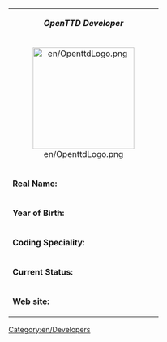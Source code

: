 {| class="infobox bordered" align="right" style="width: 26em; font-size: 90%;" cellpadding="2"
| colspan="2" style="text-align: center;" | '''''OpenTTD Developer'''''
|-
| colspan="2" style="text-align: center;" | [[File:en/OpenttdLogo.png|center|200px]]
|- style="vertical-align: top;"
| '''Real Name:'''
| Jaroslav Mazanec
|- style="vertical-align: top;"
| '''Year of Birth:'''
| Unknown
|- style="vertical-align: top;"
| '''Coding Speciality:'''
| Path Finding, C++
|- style="vertical-align: top;"
|'''Current Status:'''
| Active(part time)
|- style="vertical-align: top;"
|'''Web site:'''
| Unknown
|}


[[Category:en/Developers]]